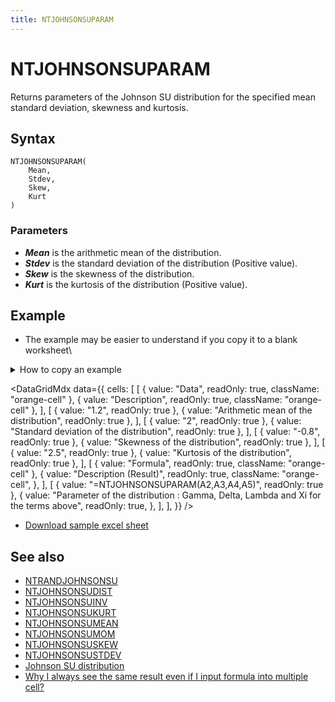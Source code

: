 ```yaml
---
title: NTJOHNSONSUPARAM
---
```



# NTJOHNSONSUPARAM

Returns parameters of the Johnson SU distribution for the specified mean standard deviation, skewness and kurtosis.

## Syntax

```excel
NTJOHNSONSUPARAM(
    Mean,
    Stdev,
    Skew,
    Kurt
)
```

### Parameters

- **_Mean_** is the arithmetic mean of the distribution.
- **_Stdev_** is the standard deviation of the distribution (Positive value).
- **_Skew_** is the skewness of the distribution.
- **_Kurt_** is the kurtosis of the distribution (Positive value).

## Example

- The example may be easier to understand if you copy it to a blank worksheet\

<details>
  <summary>How to copy an example</summary>

1.  Create a blank workbook or worksheet.
2.  Select the example in the Help topic.

    **Note**  Do not select the row or column headers.

    ![Selecting an example from Help](./../../assets/functions/HowToCopy.png)

    Selecting an example from Help

3.  Press CTRL+C.
4.  In the worksheet, select cell A1, and press CTRL+V.
5.  To switch between viewing the results and viewing the formulas that return the results, press CTRL+` (grave accent), or on the **Tools** menu, point to **Formula Auditing**, and then click **Formula Auditing Mode**.

</details>

<DataGridMdx
  data={{
    cells: [
      [
        { value: "Data", readOnly: true, className: "orange-cell" },
        { value: "Description", readOnly: true, className: "orange-cell" },
      ],
      [
        { value: "1.2", readOnly: true },
        { value: "Arithmetic mean of the distribution", readOnly: true },
      ],
      [
        { value: "2", readOnly: true },
        { value: "Standard deviation of the distribution", readOnly: true },
      ],
      [
        { value: "-0.8", readOnly: true },
        { value: "Skewness of the distribution", readOnly: true },
      ],
      [
        { value: "2.5", readOnly: true },
        { value: "Kurtosis of the distribution", readOnly: true },
      ],
      [
        { value: "Formula", readOnly: true, className: "orange-cell" },
        {
          value: "Description (Result)",
          readOnly: true,
          className: "orange-cell",
        },
      ],
      [
        { value: "=NTJOHNSONSUPARAM(A2,A3,A4,A5)", readOnly: true },
        {
          value:
            "Parameter of the distribution : Gamma, Delta, Lambda and Xi for the terms above",
          readOnly: true,
        },
      ],
    ],
  }}
/>

- [Download sample excel sheet](https://www.ntrand.com/files/NtRand2.zip)

## See also

- [NTRANDJOHNSONSU](https://www.ntrand.com/ntrandjohnsonsu/)
- [NTJOHNSONSUDIST](https://www.ntrand.com/ntjohnsonsudist/)
- [NTJOHNSONSUINV](https://www.ntrand.com/ntjohnsonsuinv/)
- [NTJOHNSONSUKURT](https://www.ntrand.com/ntjohnsonsukurt/)
- [NTJOHNSONSUMEAN](https://www.ntrand.com/ntjohnsonsumean/)
- [NTJOHNSONSUMOM](https://www.ntrand.com/ntjohnsonsumom/)
- [NTJOHNSONSUSKEW](https://www.ntrand.com/ntjohnsonsuskew/)
- [NTJOHNSONSUSTDEV](https://www.ntrand.com/ntjohnsonsustdev/)
- [Johnson SU distribution](https://www.ntrand.com/johnson-su-distribution/)
- [Why I always see the same result even if I input formula into multiple cell?](https://www.ntrand.com/faq/#local_CtrlShiftEnter)
